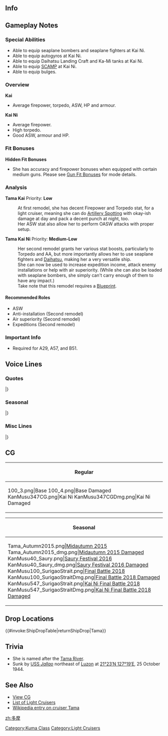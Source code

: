 ==Info==
{{KanmusuInfo|ID=040}}
{{KanmusuInfo|ID=040a}}
{{KanmusuInfo|ID=347}}

==Gameplay Notes==
===Special Abilities===
* Able to equip seaplane bombers and seaplane fighters at Kai Ni.
* Able to equip autogyros at Kai Ni.
* Able to equip Daihatsu Landing Craft and Ka-Mi tanks at Kai Ni.
* Able to equip [[SCAMP]] at Kai Ni.
* Able to equip bulges.

===Overview===
'''Kai'''
* Average firepower, torpedo, ASW, HP and armour.

'''Kai Ni'''
* Average firepower.
* High torpedo.
* Good ASW, armour and HP.

===Fit Bonuses===
{{:{{BASEPAGENAME}}/Equipment Bonuses}}
{{clear}}

'''Hidden Fit Bonuses'''
* She has accuracy and firepower bonuses when equipped with certain medium guns. Please see [[Gun Fit Bonuses]] for mode details.

===Analysis===
'''Tama Kai'''
Priority: '''Low'''

:At first remodel, she has decent Firepower and Torpedo stat, for a light cruiser, meaning she can do [[Artillery Spotting]] with okay-ish damage at day and pack a decent punch at night, too.
:Her ASW stat also allow her to perform OASW attacks with proper setup.

'''Tama Kai Ni'''
Priority: '''Medium-Low'''
:Her second remodel grants her various stat boosts, particularly to Torpedo and AA, but more importantly allows her to use seaplane fighters and [[Daihatsu]], making her a very versatile ship.
:She can now be used to increase expedition income, attack enemy installations or help with air superiority. (While she can also be loaded with seaplane bombers, she simply can't carry enough of them to have any impact.)
:Take note that this remodel requires a [[Blueprint]].

====Recommended Roles====
* ASW
* Anti-installation (Second remodel)
* Air superiority (Second remodel)
* Expeditions (Second remodel)

===Important Info===
* Required for A29, A57, and B51.

==Voice Lines==
===Quotes===
{{ShipquoteHeader}}
{{ShipquoteKai
|scenario = Introduction
|origin = 軽巡、多摩です。猫じゃないにゃ。
|translation = I'm the light cruiser, Tama. I'm not a cat-nya.<ref>Her verbal tic is '-nya' which translates to 'meow'.</ref>
|audio = Tama-Introduction.ogg
}}
{{ShipquoteKai
|scenario = Introduction
|kai2 = yes
|origin = 刑巡多摩にゃ、もちろん猫じゃないにゃ。猫は解消できないにゃ。
|translation = I'm the light cruiser, Tama. Of course I'm not a cat-nya. Cats don't get remodeled-nya.
|audio = TamaKai2-Intro.mp3
}}
{{ShipquoteKai
|scenario = Library
|origin = 球磨型軽巡洋艦の2番艦、多摩だにゃ。
水雷戦隊の旗艦として、ご奉公するにゃ！
にゃ？多摩って名前だけど、猫じゃないもん！
|translation = I'm the 2nd ship of the Tama-class light cruisers, Tama-nya.
Leave the duties of being a torpedo squadron flagship to me-nya!<ref>Although she was designed as a destroyer leader to lead torpedo squadrons, she never really lead one in her career.</ref>
Nya? My name my be Tama but I'm not a cat!<ref>"Tama" is a generic name for a cat in Japan.</ref>
|audio = Tama-Library.ogg
}}
{{ShipquoteKai
|scenario = Secretary 1
|origin = 何にゃ?
|translation = What-nya?
|audio = Tama-Secretary_1.ogg
}}
{{ShipquoteKai
|scenario = Secretary 2
|origin =あっ、思わず手が。じゃらすなってば！
|translation = Ah, my hand moved by instinct. Stop teasing me!
|audio = Tama-Secretary_2.ogg
}}
{{ShipquoteKai
|scenario = Secretary 2
|kai2 = Yes
|origin =にゃ、にゃ！戯らすの禁止にゃ！
|translation = Nya, nya! You're not allowed to tease me.
|audio = TamaKai2-Sec2.mp3
}}
{{ShipquoteKai
|scenario = Secretary 3
|origin = あはは。やめてよ。くすぐったいにゃ～。
|translation = Ahaha. Stop that. It tickles-nya.
|audio = Tama-Secretary_3.ogg
}}
{{ShipquoteKai
|scenario = Secretary 3
|kai2 = Yes
|origin = くすぐったいにゃ～でも気持ちにゃ。おかいしにかたに多摩パンチしてあげるにゃ。気持ちにゃ？にゃ？
|translation = It tickles-nya, but it feels good too.  Maybe I should give you a Tama punch nya, would that feel good too nya?
|audio = TamaKai2-Sec3.mp3
}}
{{ShipquoteKai
|scenario = Secretary Idle
|kai = yes
|origin = にゃ、にゃ～！にゃっ…にゃお！
|translation = Nya, nya~! Nya~... Nyaoh!
|audio = Tama-Idle.ogg
}}
{{ShipquoteKai
|scenario = Secretary (Married)
|origin = おつかれにゃあ。多摩と一緒にゆっくり休むにゃん。 にゃぁ～。
|translation = Good work-nya. Get some proper rest together with me-nya. Nyaa~
|audio = Tama-Wedding_Line.ogg
}}
{{ShipquoteKai
|scenario = Wedding
|origin = 提督、多摩をちゃん付けで呼ぶのはやめてほしいにゃ。なんか…　違う感じがするのにゃ…
|translation = I want you stop calling me 'Tama-chan', Admiral-nya. It kind of... feels weird-nya...
|audio = Tama-Wedding.ogg
}}
{{ShipquoteKai
|scenario = Player's Score
|origin = 提督宛の手紙にゃ。
|translation = It's a letter for you, Admiral-nya.
|audio = Tama-Looking_At_Scores.ogg
}}
{{ShipquoteKai
|scenario = Player's Score
|kai2 = Yes
|origin = 提督、多摩が情報を集めてあげるにゃ。待つにゃ
|translation = Admiral, Tama will go get you the report nya.  Wait a minute nya.
|audio = TamaKai2-PlayerScore.mp3
}}
{{ShipquoteKai
|scenario = Joining the Fleet
|origin = 多摩、出撃するにゃ。
|translation = Tama, sortieing-nya.
|audio = Tama-Joining_A_Fleet.ogg
}}
{{ShipquoteKai
|scenario = Joining the Fleet
|kai2 = Yes
|origin = 第五艦隊、多摩出撃するにゃ。
|translation = Fifth Fleet, Tama, sortieing-nya.
|audio = TamaKai2-JoinFleet.mp3
}}
{{ShipquoteKai
|scenario = Equipment 1
|origin = これで大丈夫にゃ、問題にゃい。<ref>Shared with Supply before Kai.</ref>
|translation = I'll be fine with this-nya. Nyo problems.
|audio = Tama-Equipment_1.ogg
}}
{{ShipquoteKai
|scenario = Equipment 1
|kai2 = Yes
|origin = この白を使った迷彩、気にいてるにゃ、にゃ。
|translation = I'm sort of interested in this white camouflage you've given me, nya.
|audio = TamaKai2-Equip1.mp3
}}
{{ShipquoteKai
|scenario = Equipment 2
|origin = いい感じだにゃ。
|translation = This feels nice-nya.
|audio = Tama-Equipment_2.ogg
}}
{{ShipquoteKai
|scenario = Equipment 3
|origin = にゃあ♪
|translation = Nya~♪
|audio = Tama-Equipment_3.ogg
}}
{{ShipquoteKai
|scenario = Supply
|kai = yes
|origin = ありがとにゃ。
|translation = Thanks-nya.
|audio = TamaKai-Supply.ogg
}}
{{ShipquoteKai
|scenario = Docking (Minor Damage)
|origin = おやすみにゃ。
|translation = Good night-nya.
|audio = Tama-Docking_Minor.ogg
}}
{{ShipquoteKai
|scenario = Docking (Major Damage)
|origin = 多ぁ摩は、ドックで、丸くなるぅ…。にゃん。
|translation = I'm going to go curl up in the docks... Nyan.
|audio = Tama-Docking_Major.ogg
}}
{{ShipquoteKai
|scenario = Construction
|origin =新しい艦が出来上がったにゃ。
|translation = A new ship has just been built-nya.
|audio = Tama-Construction.ogg
}}
{{ShipquoteKai
|scenario = Returning from Sortie
|origin = 艦隊が帰投したみたいにゃ。
|translation = Looks like the fleet has returned to port-nya.
|audio = Tama-Returning_From_Sortie.ogg
}}
{{ShipquoteKai
|scenario = Starting a Sortie
|origin = 多摩の手も借りたいって？しょうがないにゃぁ…
|translation = You want me to lend a hand? Can't be helped then-nya...
|audio = Tama-Starting_A_Sortie.ogg
}}
{{ShipquoteKai
|scenario = Starting a Battle
|origin =そこにゃ！
|translation = Over there-nya!
|audio = Tama-Battle_Start.ogg
}}
{{ShipquoteKai
|scenario = Attack
|origin =砲雷撃戦、用意にゃ！
|translation = Ready for combat-nya!
|audio = Tama-Attack.ogg
}}
{{ShipquoteKai
|scenario = Attack
|kai2 = Yes
|origin =見つけたにゃ、にゃ
|translation = Found you nya.  Nya!
|audio = TamaKai2-Attack.mp3
}}
{{ShipquoteKai
|scenario = Daytime Spotting/ Night Battle Attack
|origin = にゃあぁ！！
|translation = Nyaaa!!
|audio = Tama-Night_Attack.ogg
}}
{{ShipquoteKai
|scenario = Night Battle
|origin = 撃つにゃ！
|translation = Fire-nya!
|audio = Tama-Night_Battle.ogg
}}
{{ShipquoteKai
|scenario = Night Battle
|kai2 = Yes
|origin = 改装された多摩の偽装はたてじゃないにゃ。にゃ！
|translation = My remodeled camouflage isn't just for show, nya.  Nya!
|audio = TamaKai2-NightBattle.mp3
}}
{{ShipquoteKai
|scenario = MVP
|origin = 多摩が優秀？にゃあ、ただ闘争本能が高いだけ…にゃ。
|translation = I'm the best? Nya, I just have a strong fighting instinct... nya.
|audio = Tama-MVP.ogg
}}
{{ShipquoteKai
|scenario = MVP
|kai2 = Yes
|origin = 多摩が優秀？にゃあ、改装が来たがにゃ。隠された闘争ほんおは履きできかにゃ。にゃ。
|translation = I'm the best? It's because I received my remodel.  I've put on my hidden battle gear now, nya.  Nya.
|audio = TamaKai2-MVP.mp3
}}
{{ShipquoteKai
|scenario = Minor Damage 1
|origin = にゃ！
|translation = Nya!
|audio = Tama-Minor_Damage_1.ogg
}}
{{ShipquoteKai
|scenario = Minor Damage 2
|origin = にゃにゃ！？
|translation = Nyanya!?
|audio = Tama-Minor_Damage_2.ogg
}}
{{ShipquoteKai
|scenario = Major Damage
|origin = やられてしまったにゃ。くっ…。
|translation = They got me good-nya. Gah...
|audio = Tama-Major_Damage.ogg
}}
{{ShipquoteKai
|scenario = Sunk
|origin = 沈むにゃ…お別れにゃ...
|translation = I'm sinking-nya... This is goodbye-nya...
|audio = Tama-Sunk.ogg
}}
|} <references/>

{{clear}}

===Seasonal===
{{SeasonalHeaderOld}}
{{SeasonalQuote
|scenario = [[Seasonal/Rainy_Season_2015|Rainy Season 2015]]
|origin = 雨の日は、お部屋の中で丸まっていたいにゃ。なんか眠いにゃ。おやすみにゃ。
|translation =	I just want to curl into a ball in my room on rainy days-nyaa. I’m sleepy-nyaa. Good night-nyaa.
|audio = Tama_Rainy_Secretary_1.ogg
|notes =
}}
{{SeasonalQuote
|scenario = [[Seasonal/Mid_Summer_Season_Update|Midsummer 2015]]
|origin = 夏にゃぁ～…ちょっと暑いにゃ…暑くてひっくり返って寝たくなるにゃ……にゃぁぁ…
|translation =	It’s summer-nya… It’s a bit hot-nya… So hot I just want to spread out and sleep-nya… Nyaa…
|audio = Tama_Mid_Summer.ogg
|notes =
}}
{{SeasonalQuote
|scenario = [[Seasonal/Mid_Autumn_2015_Seasonal_Update|Midautumn 2015]]
|origin = いい感じだにゃ。
|translation =	This feels good-nya.
|audio = Tama_Mid_Autumn2015.ogg
|notes =
}}
{{SeasonalQuote
|scenario = [[Seasonal/End_of_Year_2015|End of Year 2015]]
|origin = 年末かにゃ？この季節はバタバタしているにゃ。仕方ないので隅っこで寝るにゃ。にゃ…
|translation =	It’s New Year’s-nya? This time of year is bustling-nya. I got no choice but to go sleep in a corner-nya. Nyaa…
|audio = Tama_Year_End_2015_Sec1.ogg
|notes = 
}}
{{SeasonalQuote
|scenario = [[Seasonal/New_Year_2016|New Year 2016]]
|origin = 新年にゃ！あけましておめでとうにゃ！今年もよろしくお願いするにゃ！にゃ！
|translation =	It’s the new year-nya! Happy New Year-nya! Please treat me well this year too-nya! Nyaa!
|audio = Tama_New_Years_Day_2016.ogg
|notes = 
}}
{{SeasonalQuote
|scenario = [[Seasonal/Valentine%27s_Day_2016|Valentine’s Day 2016]]
|origin = 提督チョコあげるにゃぁ。またたびじゃないにゃぁ、多摩のチョコにゃぁ。にゃぁ～
|translation =	These chocolates are for you-nya, Admiral. It’s not catnip-nya. It’s my chocolate-nya. Nyaaa~
|audio = Tama_Valentine_Sec1.ogg
|notes = 
}}
{{SeasonalQuote
|scenario = [[Seasonal/Third_Anniversary|3rd Anniversary]]
|origin = にゃ？三周年にゃ？多摩もお祝いするにゃ。すごいにゃ。おめでたいにゃ。
|translation =	Nya? The 3rd Anniversary-nya? I’ll celebrate too-nya. Amazing-nya. Congratulations-nya.
|audio = Tama_3rd_Anniversary_Sec1.mp3
|notes = 
}}
{{SeasonalQuote
|scenario = [[Seasonal/Saury_2017|Saury Festival 2017]]
|origin = 秋刀魚は美味しいにゃ。多摩も働くにゃ。にゃー！
|translation =	Sanma is delicious-nya. I’ll work hard too-nya. Nyaaa!
|audio = Tama_Sec1_Saury_2017.mp3
|notes = 
}}
{{SeasonalQuote
|scenario = [[Seasonal/Coming_of_Spring_2018|Coming of Spring 2018]]
|origin = 春ははるで眠いにゃぁ…おやすみにゃぁ。
|translation =	Spring is for sleeping-nyaa… Goodnight-nyaa.
|audio = Tama_Spring_2018_Sec1.mp3
|notes = 
}}
{{SeasonalQuote
|scenario = [[Seasonal/Fifth_Anniversary|5th Anniversary]]
|origin = 五周年にゃぁ。多摩もお祝いにゃぁ。にゃぁ！
|translation =	It’s the 5th Anniversary-nyaa. I’ll celebrate too-nyaa. Nyaaa!
|audio = Tama_5th_Anniversary_Sec1.mp3
|notes = 
}}
{{SeasonalQuote
|scenario = [[Seasonal/Setsubun_2019|Setsubun 2019]]
|origin = にゃぁ！いたいにゃ！豆投げるをやまてほしいにゃ。ん、逃げるにゃ。
|translation =	Nya! That hurts-nya! I wish you'd stop throwing beans at me-nya. I-I'm out of here-nya.
|audio = Tama_Setsubun_2019_Sec1.mp3
|notes = 
}}
{{SeasonalQuote
|scenario = [[Seasonal/Hinamatsuri_2019|Coming of Spring 2019]]
|origin = ブルブルブル。とても寒いにゃ。こたつの中で丸くなりたいにゃ。にゃっ！こたつが満員にゃー！
|translation =	Brrrrrrr. It's so cold-nya. I want to curl up under the kotatsu-nya. NYA! The kotatsu is full-nya!
|audio = Tama_Spring_2019_Sec1.mp3
|notes = 
}}
{{SeasonalQuote
|scenario = [[Seasonal/Sixth_Anniversary|6th Anniversary]]
|origin = 六周年にゃ！すごいにゃ！お祝いにゃ！にゃ！
|translation =	It's the 6th Anniversary-nya! Amazing-nya! Congratulations-nya! Nya!
|audio = Tama_6th_Anniversary_Sec2.mp3
|notes = Secretary 2
}}
{{SeasonalQuote
|scenario = [[Seasonal/Seventh_Anniversary|7th Anniversary]]
|origin = 七周年ニャ。多摩びっくりニャ。お祝いニャ！
|translation =	It's the 7th Anniversary. I'm shocked. Let's celebrate!
|audio = Tama_7th_Anniversary_Secretary_2.mp3
|notes = Secretary 2
}}
|}<references/>

{{clear}}

===Misc Lines===
{{SeasonalHeaderOld}}
{{SeasonalQuote
|scenario = [[Seasonal/Final_Battle|Eve of the Final Battle 2017]]
|origin = いよいよ決戦の時にゃ。艦隊は猫の手も借りたいはず。多摩も頑張るしかないにゃ。あぁ、もちろん猫じゃないにゃ。
|translation =	It’s almost time for the final battle-nya. The fleet is really busy. I’ll have to work hard too-nya. Ah, I’m definitely not a cat-nya.<ref>”猫の手も借りたい” is an idiom meaning “so busy that you’d even use a cat’s help”.</ref>
|audio = Tama_Late_Autumn_2017_Sec1.mp3
|notes = 
}}
{{SeasonalQuote
|scenario = [[Spring 2019 Event]]
|origin = 多摩の手も借りたいにゃ？お助けするにゃ。
|translation =	You need me to lend a hand? I'll help you.
|audio = TamaKai2-Friend_Fleet_1.mp3
|notes = Friend Fleet Line
}}
{{SeasonalQuote
|scenario = [[Spring 2019 Event]]
|origin = 多摩も突撃にゃ。
|translation =	I'll attack too.
|audio = TamaKai2-Friend_Fleet_2.mp3
|notes = Friend Fleet Line
}}
|}<references/>

{{clear}}

==CG==
{| class="mw-collapsible mw-collapsed wikitable" style="width: 100%;"
!Regular
|-
|<gallery>
100_3.png|Base
100_4.png|Base Damaged
KanMusu347CG.png|Kai Ni
KanMusu347CGDmg.png|Kai Ni Damaged
</gallery>
|}

{| class="mw-collapsible mw-collapsed wikitable" style="width: 100%;"
!Seasonal
|-
|<gallery>
Tama_Autumn2015.png|[[Seasonal/Mid_Autumn_2015_Seasonal_Update|Midautumn 2015]]
Tama_Autumn2015_dmg.png|[[Seasonal/Mid_Autumn_2015_Seasonal_Update|Midautumn 2015 Damaged]]
KanMusu40_Saury.png|[[Seasonal/Saury_2016|Saury Festival 2016]]
KanMusu40_Saury_dmg.png|[[Seasonal/Saury_2016|Saury Festival 2016 Damaged]]
KanMusu100_SurigaoStrait.png|[[Seasonal/Final_Battle|Final Battle 2018]]
KanMusu100_SurigaoStraitDmg.png|[[Seasonal/Final_Battle|Final Battle 2018 Damaged]]
KanMusu547_SurigaoStrait.png|[[Seasonal/Final_Battle|Kai Ni Final Battle 2018]]
KanMusu547_SurigaoStraitDmg.png|[[Seasonal/Final_Battle|Kai Ni Final Battle 2018 Damaged]]
</gallery>
|}

==Drop Locations==
{{#invoke:ShipDropTable|returnShipDrop|Tama}}

==Trivia==
*She is named after the [https://en.wikipedia.org/wiki/Tama_River Tama River].
*Sunk by [http://en.wikipedia.org/wiki/USS_Jallao_(SS-368) USS ''Jallao''] northeast of [http://en.wikipedia.org/wiki/Luzon Luzon] at [http://tools.wmflabs.org/geohack/geohack.php?pagename=Japanese_cruiser_Tama&params=21_23_N_127_19_E_ 21°23′N 127°19′E], 25 October 1944.

==See Also==
*[[{{PAGENAME}}/Gallery|View {{PAGENAME}} CG]]
*[[EliteCL|List of Light Cruisers]]
*[[wikipedia:Japanese_cruiser_Tama|Wikipedia entry on cruiser Tama]]
{{shiplist}}
[[Category:Kuma Class]]
[[Category:Light Cruisers]]
[[zh:多摩]]